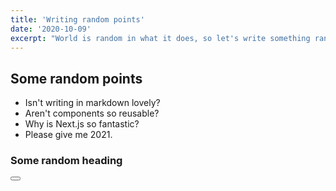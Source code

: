 ```yaml
---
title: 'Writing random points'
date: '2020-10-09'
excerpt: "World is random in what it does, so let's write something random"
---
```


## Some random points

- Isn't writing in markdown lovely?
- Aren't components so reusable?
- Why is Next.js so fantastic?
- Please give me 2021.

### Some random heading

<Button text="test Click" />
